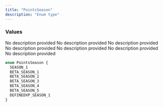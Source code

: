 ```yaml
---
title: "PointsSeason"
description: "Enum type"
---
```


### Values

<ResponseField name="SEASON_1" type="enum">
  No description provided
</ResponseField>

<ResponseField name="BETA_SEASON_1" type="enum">
  No description provided
</ResponseField>

<ResponseField name="BETA_SEASON_2" type="enum">
  No description provided
</ResponseField>

<ResponseField name="BETA_SEASON_3" type="enum">
  No description provided
</ResponseField>

<ResponseField name="BETA_SEASON_4" type="enum">
  No description provided
</ResponseField>

<ResponseField name="BETA_SEASON_5" type="enum">
  No description provided
</ResponseField>

<ResponseField name="DEFINEDXP_SEASON_1" type="enum">
  No description provided
</ResponseField>


```graphql PointsSeason
enum PointsSeason {
  SEASON_1
  BETA_SEASON_1
  BETA_SEASON_2
  BETA_SEASON_3
  BETA_SEASON_4
  BETA_SEASON_5
  DEFINEDXP_SEASON_1
}
```
